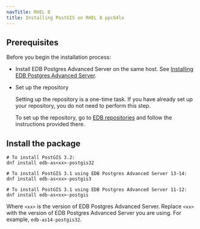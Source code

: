 ```yaml
---
navTitle: RHEL 8
title: Installing PostGIS on RHEL 8 ppc64le
---
```


## Prerequisites

Before you begin the installation process:

- Install EDB Postgres Advanced Server on the same host. See [Installing EDB Postgres Advanced Server](/epas/latest/epas_inst_linux).

- Set up the repository

  Setting up the repository is a one-time task. If you have already set up your repository, you do not need to perform this step.

  To set up the repository, go to [EDB repositories](https://www.enterprisedb.com/repos-downloads) and follow the instructions provided there.

## Install the package

```shell
# To install PostGIS 3.2:
dnf install edb-as<xx>-postgis32

# To install PostGIS 3.1 using EDB Postgres Advanced Server 13-14:
dnf install edb-as<xx>-postgis3

# To install PostGIS 3.1 using EDB Postgres Advanced Server 11-12:
dnf install edb-as<xx>-postgis
```

Where `<xx>` is the version of EDB Postgres Advanced Server. Replace `<xx>` with the version of EDB Postgres Advanced Server you are using. For example, `edb-as14-postgis32`.
